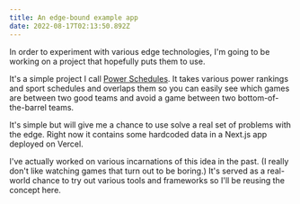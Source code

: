 ```yaml
---
title: An edge-bound example app
date: 2022-08-17T02:13:50.892Z
---
```


In order to experiment with various edge technologies, I'm going to be working on a project that hopefully puts them to use.

It's a simple project I call [Power Schedules](https://powerschedules.net/). It takes various power rankings and sport schedules and overlaps them so you can easily see which games are between two good teams and avoid a game between two bottom-of-the-barrel teams.

It's simple but will give me a chance to use solve a real set of problems with the edge. Right now it contains some hardcoded data in a Next.js app deployed on Vercel.

I've actually worked on various incarnations of this idea in the past. (I really don't like watching games that turn out to be boring.) It's served as a real-world chance to try out various tools and frameworks so I'll be reusing the concept here.
